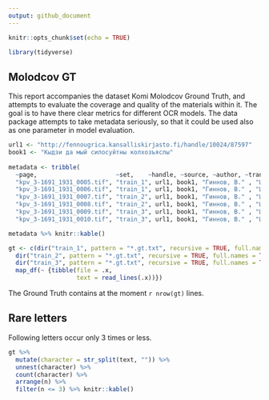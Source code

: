 ```yaml
---
output: github_document
---
```


<!-- README.md is generated from README.Rmd. Please edit that file - rmarkdown::render('README.Rmd', output_format = 'github_document', output_file = 'README.md') -->

```r
knitr::opts_chunk$set(echo = TRUE)
```

```r
library(tidyverse)
```

## Molodcov GT

This report accompanies the dataset Komi Molodcov Ground Truth, and attempts to evaluate the coverage and quality of the materials within it. The goal is to have there clear metrics for different OCR models. The data package attempts to take metadata seriously, so that it could be used also as one parameter in model evaluation.

```r

url1 <- "http://fennougrica.kansalliskirjasto.fi/handle/10024/87597"
book1 <- "Кыдзи да мый силосуйтны колхозъяслы"
  
metadata <- tribble(
  ~page,                      ~set,    ~handle, ~source, ~author, ~translator,
  "kpv_3-1691_1931_0005.tif", "train_1", url1, book1, "Гиннов, В." , "Шеболкин Павел Андреевич", 
  "kpv_3-1691_1931_0006.tif", "train_1", url1, book1, "Гиннов, В." , "Шеболкин Павел Андреевич",
  "kpv_3-1691_1931_0007.tif", "train_2", url1, book1, "Гиннов, В." , "Шеболкин Павел Андреевич",
  "kpv_3-1691_1931_0008.tif", "train_2", url1, book1, "Гиннов, В." , "Шеболкин Павел Андреевич",
  "kpv_3-1691_1931_0009.tif", "train_3", url1, book1, "Гиннов, В." , "Шеболкин Павел Андреевич",
  "kpv_3-1691_1931_0010.tif", "train_3", url1, book1, "Гиннов, В." , "Шеболкин Павел Андреевич")

metadata %>% knitr::kable()
```

```r
gt <- c(dir("train_1", pattern = "*.gt.txt", recursive = TRUE, full.names = TRUE),
  dir("train_2", pattern = "*.gt.txt", recursive = TRUE, full.names = TRUE),
  dir("train_3", pattern = "*.gt.txt", recursive = TRUE, full.names = TRUE)) %>%
  map_df(~ {tibble(file = .x,
                   text = read_lines(.x))})

```

The Ground Truth contains at the moment `r nrow(gt)` lines.

## Rare letters

Following letters occur only 3 times or less.

```r
gt %>%
  mutate(character = str_split(text, "")) %>%
  unnest(character) %>%
  count(character) %>%
  arrange(n) %>%
  filter(n <= 3) %>% knitr::kable()

```


